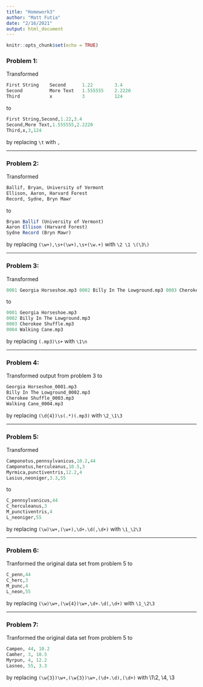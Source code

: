 ```yaml
---
title: "Homework3"
author: "Matt Futia"
date: "2/16/2021"
output: html_document
---
```


```r
knitr::opts_chunk$set(echo = TRUE)
```


### Problem 1:
Transformed

```r
First String	Second		1.22		3.4
Second			More Text	1.555555	2.2220
Third			x			3			124
```

to

```r
First String,Second,1.22,3.4
Second,More Text,1.555555,2.2220
Third,x,3,124
```

by replacing `\t` with `,`

---

### Problem 2:
Transformed

```r
Ballif, Bryan, University of Vermont
Ellison, Aaron, Harvard Forest
Record, Sydne, Bryn Mawr
```

to

```r
Bryan Ballif (University of Vermont)
Aaron Ellison (Harvard Forest)
Sydne Record (Bryn Mawr)
```

by replacing `(\w+),\s+(\w+),\s+(\w.+)` with `\2 \1 \(\3\)`

---

### Problem 3:
Transformed

```r
0001 Georgia Horseshoe.mp3 0002 Billy In The Lowground.mp3 0003 Cherokee Shuffle.mp3 0004 Walking Cane.mp3
```

to 

```r
0001 Georgia Horseshoe.mp3
0002 Billy In The Lowground.mp3
0003 Cherokee Shuffle.mp3
0004 Walking Cane.mp3
```

by replacing `(.mp3)\s+` with `\1\n`

---

### Problem 4:
Transformed output from problem 3 to 

```r
Georgia Horseshoe_0001.mp3
Billy In The Lowground_0002.mp3
Cherokee Shuffle_0003.mp3
Walking Cane_0004.mp3
```

by replacing `(\d{4})\s(.*)(.mp3)` with `\2_\1\3`

---

### Problem 5:
Transformed

```r
Camponotus,pennsylvanicus,10.2,44
Camponotus,herculeanus,10.5,3
Myrmica,punctiventris,12.2,4
Lasius,neoniger,3.3,55
```

to 

```r
C_pennsylvanicus,44
C_herculeanus,3
M_punctiventris,4
L_neoniger,55
```

by replacing `(\w)\w+,(\w+),\d+.\d(,\d+)` with `\1_\2\3`

---

### Problem 6:
Tranformed the original data set from problem 5 to

```r
C_penn,44
C_herc,3
M_punc,4
L_neon,55
```

by replacing `(\w)\w+,(\w{4})\w+,\d+.\d(,\d+)` with `\1_\2\3`

---

### Problem 7:
Tranformed the original data set from problem 5 to

```r
Campen, 44, 10.2
Camher, 3, 10.5
Myrpun, 4, 12.2
Lasneo, 55, 3.3
```

by replacing `(\w{3})\w+,(\w{3})\w+,(\d+.\d),(\d+)` with \1\2, \4, \3
